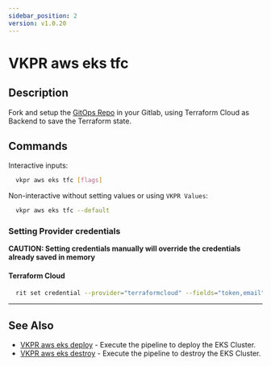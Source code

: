 ```yaml
---
sidebar_position: 2
version: v1.0.20
---
```


# VKPR aws eks tfc

## Description

Fork and setup the [GitOps Repo](https://gitlab.com/vkpr/aws-eks) in your Gitlab, using Terraform Cloud as Backend to save the Terraform state.

## Commands

Interactive inputs:

```bash
  vkpr aws eks tfc [flags]
```

Non-interactive without setting values or using `VKPR Values`:

```bash
  vkpr aws eks tfc --default
```

### Setting Provider credentials

**CAUTION: Setting credentials manually will override the credentials already saved in memory**

#### Terraform Cloud

```bash
  rit set credential --provider="terraformcloud" --fields="token,email" --values="your-token,your-email"
```

---

## See Also

- [VKPR aws eks deploy](/docs/commands/aws/eks/deploy) - Execute the pipeline to deploy the EKS Cluster.
- [VKPR aws eks destroy](/docs/commands/aws/eks/destroy) - Execute the pipeline to destroy the EKS Cluster.
